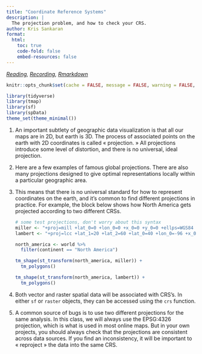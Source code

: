 ```yaml
---
title: "Coordinate Reference Systems"
description: |
  The projection problem, and how to check your CRS.
author: Kris Sankaran
format:
  html:
    toc: true
    code-fold: false
    embed-resources: false
---
```



_[Reading](https://geocompr.robinlovelace.net/spatial-class.html), [Recording](https://mediaspace.wisc.edu/media/Week%207%20%5B4%5D%20Coordinate%20Reference%20Systems/1_f6tizaj7), [Rmarkdown](https://github.com/krisrs1128/stat436_s24/blob/main/notes/2024-12-27-week07-04.Rmd)_

```r
knitr::opts_chunk$set(cache = FALSE, message = FALSE, warning = FALSE, echo = TRUE, eval = TRUE)
```

```r
library(tidyverse)
library(tmap)
library(sf)
library(spData)
theme_set(theme_minimal())
```

1. An important subtlety of geographic data visualization is that all our maps
are in 2D, but earth is 3D. The process of associated points on the earth with
2D coordinates is called « projection. » All projections introduce some level of
distortion, and there is no universal, ideal projection.

2. Here are a few examples of famous global projections. There are also many
projections designed to give optimal representations locally within a particular
geographic area.

3. This means that there is no universal standard for how to represent
coordinates on the earth, and it’s common to find different projections in
practice. For example, the block below shows how North America gets projected
according to two different CRSs.

    ```r
    # some test projections, don't worry about this syntax
    miller <- "+proj=mill +lat_0=0 +lon_0=0 +x_0=0 +y_0=0 +ellps=WGS84 +datum=WGS84 +units=m +no_defs"
    lambert <- "+proj=lcc +lat_1=20 +lat_2=60 +lat_0=40 +lon_0=-96 +x_0=0 +y_0=0 +ellps=GRS80 +datum=NAD83 +units=m +no_defs"

    north_america <- world %>%
      filter(continent == "North America")

    tm_shape(st_transform(north_america, miller)) +
      tm_polygons()

    tm_shape(st_transform(north_america, lambert)) +
      tm_polygons()
    ```

5. Both vector and raster spatial data will be associated with CRS’s. In either
`sf` or `raster` objects, they can be accessed using the `crs` function.

6. A common source of bugs is to use two different projections for the same
analysis. In this class, we will always use the EPSG:4326 projection, which is
what is used in most online maps. But in your own projects, you should always
check that the projections are consistent across data sources. If you find an
inconsistency, it will be important to « reproject » the data into the same CRS.
